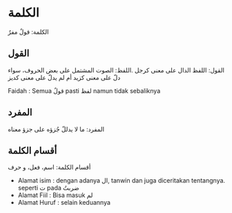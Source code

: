 # الكلمة 
<p class='arb'>
    الكلمة: قولٌ مفرٌ    
</p>

## القول
<p class='arb'>
القول: اللفظ الدال على معنى كرجل .اللفظ: الصوت المشتمل على بعض الحروف، سواء دلّ على معنى كزيد أم لم يدلّ على معنى كديز      
</p>

Faidah : Semua قولٌ pasti لفظ namun tidak sebaliknya

## المفرد
<p class='arb'>
 المفرد: ما لا يدللّ جُزؤه على جزؤ معناه
</p>

## أقسام الكلمة 
<p class='arb'>
أقسام الكلمة: اسم، فعل، و حرف
</p>

- Alamat isim : dengan adanya ال, tanwin dan juga diceritakan tentangnya. seperti ت pada ضربتُ
- Alamat Fiil : Bisa masuk لم
- Alamat Huruf : selain keduannya
